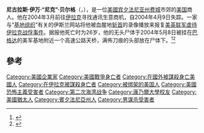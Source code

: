 '''尼古拉斯·伊万·“尼克”·贝尔格'''（{{lang-en|'''Nicholas Evan "Nick" Berg'''}}，{{bd|1978年|4月2日|2004年|5月8日|catIdx=Berg Nick}}），是一位[[美國|美國]][[宾夕法尼亚州|宾夕法尼亚州]][[费城|费城]]市郊的[[美国|美国]]商人。他在2004年3月前往[[伊拉克|伊拉克]]寻找通讯生意商机，自2004年4月9日失踪。一家与“[[基地组织|基地组织]]”有关的伊斯兰网站将他被血腥地[[斩首|斩首]]的录像播放来报复[[美英联军虐待伊拉克战俘事件|美英联军虐待伊拉克战俘事件]]。据报他死亡时为26岁，他的无头尸体于2004年5月8日被挂在[[巴格达|巴格达]]的美军基地附近一个高速公路天桥，满佈刀痕的头部放在尸体下。<ref>{{Cite web|url=http://www.smh.com.au/articles/2004/05/28/1085641717320.html|title=Who killed Nick Berg? - After Saddam - www.smh.com.au|accessdate=2017-02-23|work=www.smh.com.au|language=en|archive-date=2017-02-22|archive-url=https://web.archive.org/web/20170222102643/http://www.smh.com.au/articles/2004/05/28/1085641717320.html|dead-url=no}}</ref><ref>{{Cite web|url=http://cn.news.yahoo.com/040512/55/22bus.html |title=伊斯兰一网站播放砍美国人头录像 报复虐俘(图) _雅虎新闻 |accessdate=2017-02-23 |date=2007-03-06 |deadurl=bot: unknown |archiveurl=https://web.archive.org/web/20070306125645/http://cn.news.yahoo.com/040512/55/22bus.html |archivedate=2007-03-06 }}</ref>

== 參考 ==
{{Reflist}}

{{DEFAULTSORT:Berg Nick}}
[[Category:美國企業家|Category:美國企業家]]
[[Category:美國戰爭身亡者|Category:美國戰爭身亡者]]
[[Category:在國外被謀殺身亡美國人|Category:在國外被謀殺身亡美國人]]
[[Category:在伊拉克被謀殺身亡者|Category:在伊拉克被謀殺身亡者]]
[[Category:被绑架的美国人|Category:被绑架的美国人]]
[[Category:美國恐怖主義受害者|Category:美國恐怖主義受害者]]
[[Category:第二次海湾战争|Category:第二次海湾战争]]
[[Category:康乃爾大學校友|Category:康乃爾大學校友]]
[[Category:美國猶太人|Category:美國猶太人]]
[[Category:賓夕法尼亞州人|Category:賓夕法尼亞州人]]
[[Category:男谋杀受害者|Category:男谋杀受害者]]